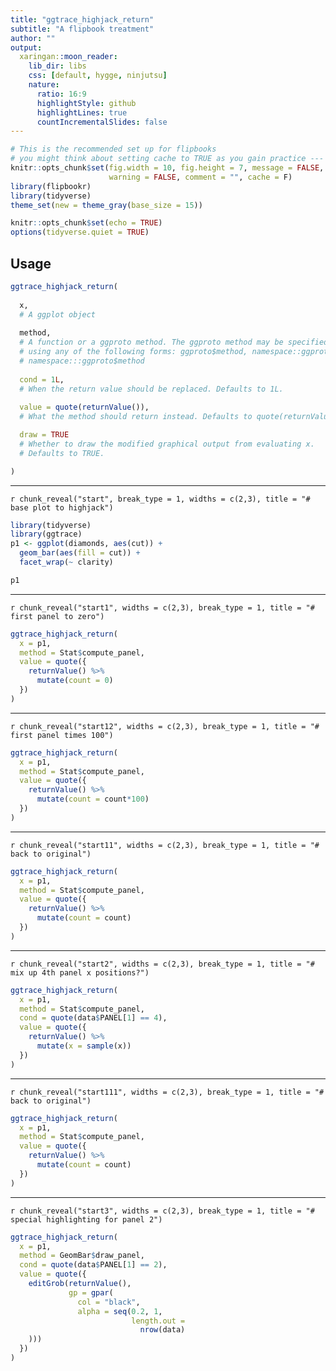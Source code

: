 ```yaml
---
title: "ggtrace_highjack_return"
subtitle: "A flipbook treatment"
author: ""
output:
  xaringan::moon_reader:
    lib_dir: libs
    css: [default, hygge, ninjutsu]
    nature:
      ratio: 16:9
      highlightStyle: github
      highlightLines: true
      countIncrementalSlides: false
---
```



```r
# This is the recommended set up for flipbooks
# you might think about setting cache to TRUE as you gain practice --- building flipbooks from scratch can be time consuming
knitr::opts_chunk$set(fig.width = 10, fig.height = 7, message = FALSE, 
                      warning = FALSE, comment = "", cache = F)
library(flipbookr)
library(tidyverse)
theme_set(new = theme_gray(base_size = 15))
```



```r
knitr::opts_chunk$set(echo = TRUE)
options(tidyverse.quiet = TRUE)
```




## Usage

```r
ggtrace_highjack_return(
  
  x, 
  # A ggplot object
  
  method, 
  # A function or a ggproto method. The ggproto method may be specified 
  # using any of the following forms: ggproto$method, namespace::ggproto$method,
  # namespace:::ggproto$method
  
  cond = 1L, 
  # When the return value should be replaced. Defaults to 1L.
  
  value = quote(returnValue()), 
  # What the method should return instead. Defaults to quote(returnValue()).

  draw = TRUE 
  # Whether to draw the modified graphical output from evaluating x. 
  # Defaults to TRUE.

)
```







---

`r chunk_reveal("start", break_type = 1, widths = c(2,3), title = "# base plot to highjack")`

```r
library(tidyverse)
library(ggtrace)
p1 <- ggplot(diamonds, aes(cut)) +
  geom_bar(aes(fill = cut)) +
  facet_wrap(~ clarity)

p1
```




---

`r chunk_reveal("start1", widths = c(2,3), break_type = 1, title = "# first panel to zero")`

```r
ggtrace_highjack_return(
  x = p1, 
  method = Stat$compute_panel,
  value = quote({
    returnValue() %>%
      mutate(count = 0)
  })
)
```


---

`r chunk_reveal("start12", widths = c(2,3), break_type = 1, title = "# first panel times 100")`

```r
ggtrace_highjack_return(
  x = p1, 
  method = Stat$compute_panel,
  value = quote({
    returnValue() %>%
      mutate(count = count*100)
  })
)
```


---

`r chunk_reveal("start11", widths = c(2,3), break_type = 1, title = "# back to original")`

```r
ggtrace_highjack_return(
  x = p1, 
  method = Stat$compute_panel,
  value = quote({
    returnValue() %>%
      mutate(count = count)
  })
)
```


---

`r chunk_reveal("start2", widths = c(2,3), break_type = 1, title = "# mix up 4th panel x positions?")`

```r
ggtrace_highjack_return(
  x = p1, 
  method = Stat$compute_panel,
  cond = quote(data$PANEL[1] == 4),
  value = quote({
    returnValue() %>%
      mutate(x = sample(x))
  })
)
```

---

`r chunk_reveal("start111", widths = c(2,3), break_type = 1, title = "# back to original")`

```r
ggtrace_highjack_return(
  x = p1, 
  method = Stat$compute_panel,
  value = quote({
    returnValue() %>%
      mutate(count = count)
  })
)
```


---

`r chunk_reveal("start3", widths = c(2,3), break_type = 1, title = "# special highlighting for panel 2")`

```r
ggtrace_highjack_return(
  x = p1, 
  method = GeomBar$draw_panel,
  cond = quote(data$PANEL[1] == 2),
  value = quote({
    editGrob(returnValue(), 
             gp = gpar(
               col = "black", 
               alpha = seq(0.2, 1, 
                           length.out = 
                             nrow(data)
    )))
  })
)
```


